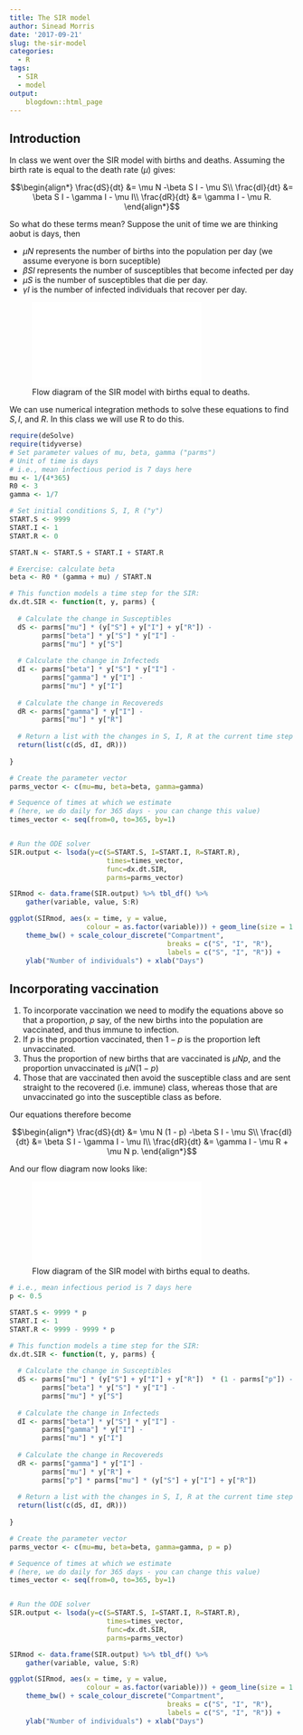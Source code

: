 ```yaml
---
title: The SIR model
author: Sinead Morris
date: '2017-09-21'
slug: the-sir-model
categories:
  - R
tags:
  - SIR
  - model
output:
    blogdown::html_page
---
```


## Introduction

In class we went over the SIR model with births and deaths.
Assuming the birth rate is equal to the death rate ($\mu$) gives: 

$$\begin{align*}
\frac{dS}{dt} &= \mu N -\beta S I - \mu S\\
\frac{dI}{dt} &= \beta S I - \gamma I - \mu I\\
\frac{dR}{dt} &=  \gamma I - \mu R.
\end{align*}$$


So what do these terms mean? Suppose the unit of time we are thinking aobut is days, then

* $\mu N$ represents the number of births into the population per day (we assume everyone is born suceptible)
* $\beta S I$ represents the number of susceptibles that become infected per day
* $\mu S$ is the number of susceptibles that die per day.
* $\gamma I$ is the number of infected individuals that recover per day.

![Flow diagram of the SIR model with births equal to deaths.](/img/Precept1.pdf)


We can use numerical integration methods to solve these equations to find $S, I$, and $R$. In this class we will use R to do this. 

```r
require(deSolve)
require(tidyverse)
# Set parameter values of mu, beta, gamma ("parms")
# Unit of time is days
# i.e., mean infectious period is 7 days here
mu <- 1/(4*365)
R0 <- 3
gamma <- 1/7

# Set initial conditions S, I, R ("y")
START.S <- 9999
START.I <- 1
START.R <- 0

START.N <- START.S + START.I + START.R

# Exercise: calculate beta
beta <- R0 * (gamma + mu) / START.N 

# This function models a time step for the SIR:
dx.dt.SIR <- function(t, y, parms) {
  
  # Calculate the change in Susceptibles
  dS <- parms["mu"] * (y["S"] + y["I"] + y["R"]) - 
		parms["beta"] * y["S"] * y["I"] - 
		parms["mu"] * y["S"]
  
  # Calculate the change in Infecteds
  dI <- parms["beta"] * y["S"] * y["I"] - 
		parms["gamma"] * y["I"] -
		parms["mu"] * y["I"]
  
  # Calculate the change in Recovereds
  dR <- parms["gamma"] * y["I"] -
		parms["mu"] * y["R"] 
  
  # Return a list with the changes in S, I, R at the current time step
  return(list(c(dS, dI, dR)))
  
}

# Create the parameter vector
parms_vector <- c(mu=mu, beta=beta, gamma=gamma)

# Sequence of times at which we estimate 
# (here, we do daily for 365 days - you can change this value)
times_vector <- seq(from=0, to=365, by=1)


# Run the ODE solver
SIR.output <- lsoda(y=c(S=START.S, I=START.I, R=START.R), 
						times=times_vector, 
						func=dx.dt.SIR, 
						parms=parms_vector)

SIRmod <- data.frame(SIR.output) %>% tbl_df() %>% 
    gather(variable, value, S:R) 

ggplot(SIRmod, aes(x = time, y = value, 
                   colour = as.factor(variable))) + geom_line(size = 1.2) +
    theme_bw() + scale_colour_discrete("Compartment", 
                                       breaks = c("S", "I", "R"),
                                       labels = c("S", "I", "R")) +
    ylab("Number of individuals") + xlab("Days")

```


## Incorporating vaccination

1. To incorporate vaccination we need to modify the equations above so that a proportion, $p$ say, of the new births into the population are vaccinated, and thus immune to infection. 
2. If $p$ is the proportion vaccinated, then $1 - p$ is the proportion left unvaccinated. 
3. Thus the proportion of new births that are vaccinated is $\mu N p$, and the proportion unvaccinated is $\mu N (1 - p)$
4. Those that are vaccinated then avoid the susceptible class and are sent straight to the recovered (i.e. immune) class, whereas those that are unvaccinated go into the susceptible class as before.

Our equations therefore become

$$\begin{align*}
\frac{dS}{dt} &= \mu N (1 - p) -\beta S I - \mu S\\
\frac{dI}{dt} &= \beta S I - \gamma I - \mu I\\
\frac{dR}{dt} &=  \gamma I - \mu R + \mu N p.
\end{align*}$$

And our flow diagram now looks like:

![Flow diagram of the SIR model with births equal to deaths.](/img/Precept1vacc.pdf)


```r
# i.e., mean infectious period is 7 days here
p <- 0.5

START.S <- 9999 * p
START.I <- 1
START.R <- 9999 - 9999 * p

# This function models a time step for the SIR:
dx.dt.SIR <- function(t, y, parms) {
  
  # Calculate the change in Susceptibles
  dS <- parms["mu"] * (y["S"] + y["I"] + y["R"])  * (1 - parms["p"]) - 
		parms["beta"] * y["S"] * y["I"] - 
		parms["mu"] * y["S"]
  
  # Calculate the change in Infecteds
  dI <- parms["beta"] * y["S"] * y["I"] - 
		parms["gamma"] * y["I"] -
		parms["mu"] * y["I"]
  
  # Calculate the change in Recovereds
  dR <- parms["gamma"] * y["I"] -
		parms["mu"] * y["R"] +
        parms["p"] * parms["mu"] * (y["S"] + y["I"] + y["R"])
  
  # Return a list with the changes in S, I, R at the current time step
  return(list(c(dS, dI, dR)))
  
}

# Create the parameter vector
parms_vector <- c(mu=mu, beta=beta, gamma=gamma, p = p)

# Sequence of times at which we estimate 
# (here, we do daily for 365 days - you can change this value)
times_vector <- seq(from=0, to=365, by=1)


# Run the ODE solver
SIR.output <- lsoda(y=c(S=START.S, I=START.I, R=START.R), 
						times=times_vector, 
						func=dx.dt.SIR, 
						parms=parms_vector)

SIRmod <- data.frame(SIR.output) %>% tbl_df() %>% 
    gather(variable, value, S:R) 

ggplot(SIRmod, aes(x = time, y = value, 
                   colour = as.factor(variable))) + geom_line(size = 1.2) +
    theme_bw() + scale_colour_discrete("Compartment", 
                                       breaks = c("S", "I", "R"),
                                       labels = c("S", "I", "R")) +
    ylab("Number of individuals") + xlab("Days")

```
